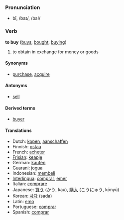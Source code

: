 === Pronunciation ===
*bī, /baɪ/, /baI/

=== Verb ===
'''to buy''' ([[buys]], [[bought]], [[buying]])

# to obtain in exchange for money or goods

==== Synonyms ====
*[[purchase]], [[acquire]]

====Antonyms====
*[[sell]]

====Derived terms====
*[[buyer]]

====Translations====
*Dutch: [[kopen]], [[aanschaffen]]
*Finnish: [[ostaa]]
*French: [[acheter]]
*[[Frisian]]: [[keapje]]
*German: [[kaufen]]
*[[Guarani]]: [[jogua]]
*Indonesian: [[beli|membeli]]
*[[Interlingua]]: [[comprar]], [[emer]]
*Italian: [[comprare]]
*Japanese: [[買う]] (かう, kau), [[購入]] (こうにゅう, kōnyū)
*Korean: [[사다]] (sada)
*Latin: [[emo]]
*Portuguese: [[comprar]]
*Spanish: [[comprar]]